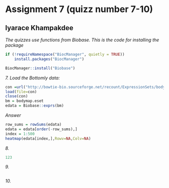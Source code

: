# Assignment 7 (quizz number 7-10)
## Iyarace Khampakdee
*The quizzes use functions from Biobase. This is the code for installing the package*
```r
if (!requireNamespace("BiocManager", quietly = TRUE))
    install.packages("BiocManager")

BiocManager::install("Biobase")
```
*7. Load the Bottomly data:*
```r
con =url("http://bowtie-bio.sourceforge.net/recount/ExpressionSets/bodymap_eset.RData")
load(file=con)
close(con)
bm = bodymap.eset
edata = Biobase::exprs(bm)

```
*Answer*
```r
row_sums = rowSums(edata)
edata = edata[order(-row_sums),]
index = 1:500
heatmap(edata[index,],Rowv=NA,Colv=NA)
```

*8. *
```r
123
```

*9. *
```r
```

*10. *
```r
```